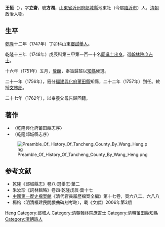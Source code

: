 {{Otheruses|other=名为王恒的其他人物|王恒}}

'''王恒'''（{{bd|1716年||？年|catIdx=W王}}），字'''立齋'''，號'''方湖'''，[[山東省|山東省]][[沂州府|沂州府]][[郯城縣|郯城縣]]池東社（今屬[[臨沂市|臨沂市]]）人，[[清朝|清朝]]政治人物。

== 生平 ==
[[乾隆|乾隆]]十二年（1747年）丁卯科山東[[鄉試|鄉試]][[舉人|舉人]]。

乾隆十三年（1748年）戊辰科第三甲第一百一十名[[同進士出身|同進士出身]]。選[[翰林院|翰林院]][[庶吉士|庶吉士]]。

十六年（1751年）五月，[[散館|散館]]，奉旨歸班以[[知縣|知縣]]候選。

二十一年（1756年），籤分[[福建|福建]][[興化府|興化府]][[莆田縣|莆田縣]]知縣，二十二年（1757年）到任。敕授[[文林郎|文林郎]]。

二十七年（1762年），以奉養父母告歸回籍。

== 著作 ==
*〈乾隆興化府莆田縣志序〉
*〈乾隆郯城縣志序〉
[[File:Preamble_Of_History_Of_Tancheng_County_By_Wang_Heng.png|thumb]]

== 参考文献 ==
{{reflist}}
*乾隆《郯城縣志》卷八·選舉志·葉二
*朱汝珍《詞林輯略》卷四·乾隆戊辰·葉十七
*[[中國第一歷史檔案館|中國第一歷史檔案館]]《清代官員履歷檔案全編》第十七卷，頁六八二、六八八
*楊榕〈明清福建民間戲曲碑刻考略〉，載《文献》2006年第3期

{{乾隆十三年戊辰科殿試金榜}}

{{Authority control}}
{{DEFAULTSORT:Wang王}}
[[Category:王姓|Heng]]
[[Category:郯城人|Category:郯城人]]
[[Category:清朝翰林院庶吉士|Category:清朝翰林院庶吉士]]
[[Category:清朝莆田縣知縣|Category:清朝莆田縣知縣]]
[[Category:清朝詩人|Category:清朝詩人]]